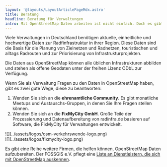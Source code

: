 ```yaml
---
layout: '@layouts/LayoutArticlePageMdx.astro'
title: Beratung
headline: Beratung für Verwaltungen
intro: Mit OpenStreetMap Daten arbeiten ist nicht einfach. Doch es gibt gute Hilfe von der Community und Firmen.
---
```



Viele Verwaltungen in Deutschland benötigen aktuelle, einheitliche und hochwertige Daten zur Radfinfrastruktur in ihrer Region. Diese Daten sind die Basis für die Planung von Zielnetzen und Radnetzen, touristischen und alltags Radrouten und zur Priorisierung von Infrastrukturprojekten.

Die Daten aus OpenStreetMap können alle üblichen Infrastrukturen abbilden und stehen als offene Geodaten unter der freihen Lizenz ODbL zur Verfügung.

Wenn Sie als Verwaltung Fragen zu den Daten in OpenStreetMap haben, gibt es zwei gute Wege, diese zu beantworten:

1. Wenden Sie sich an die **ehrenamtliche Community**. Es gibt monatliche Meetups und Austauschs-Gruppen, in denen Sie Ihre Fragen stellen können.
2. Wenden Sie sich an die **FixMyCity GmbH**. Große Teile der Prozessierung und Datenaufbereitung von radinfra.de basieren auf Software, die FixMyCity für Verwaltungen entwickelt.

<GridCardWrapper classes="mt-8">
  <GridCard
    href="/kontakt"
    text="OSM Verkehrswende Community"
  >
    <div class='size-16 not-prose object-contain'>![](../assets/logos/osm-verkehrswende-logo.png)</div>
  </GridCard>
  <GridCard
    external
    href="https://www.fixmycity.de/kontakt"
    text="FixMyCity GmbH"
  >
    <div class='size-16 not-prose object-contain'>![](../assets/logos/fixmycity-logo.png)</div>
  </GridCard>
</GridCardWrapper>

Es gibt eine Reihe weitere Firmen, die helfen können, OpenStreetMap Daten aufzubereiten. Der FOSSGIS e.V. pflegt eine <a href="https://www.fossgis.de/dienstleister/" target='_blank'>Liste an Dienstleistern, die sich mit OpenStreetMap auskennen</a>.
